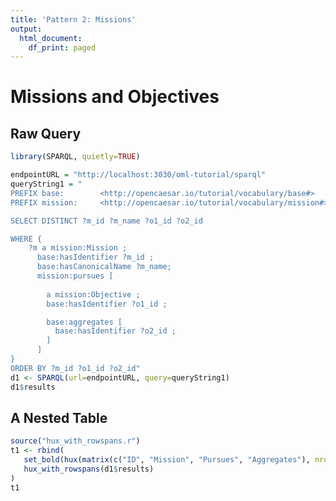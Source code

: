 ```yaml
---
title: 'Pattern 2: Missions'
output:
  html_document:
    df_print: paged
---
```


# Missions and Objectives

## Raw Query

```r
library(SPARQL, quietly=TRUE)

endpointURL = "http://localhost:3030/oml-tutorial/sparql"
queryString1 = "
PREFIX base:        <http://opencaesar.io/tutorial/vocabulary/base#>
PREFIX mission:     <http://opencaesar.io/tutorial/vocabulary/mission#>

SELECT DISTINCT ?m_id ?m_name ?o1_id ?o2_id

WHERE {
	?m a mission:Mission ;
	  base:hasIdentifier ?m_id ;
	  base:hasCanonicalName ?m_name;
	  mission:pursues [
 
        a mission:Objective ;
        base:hasIdentifier ?o1_id ;

        base:aggregates [
          base:hasIdentifier ?o2_id ;
        ]
      ]
}
ORDER BY ?m_id ?o1_id ?o2_id"
d1 <- SPARQL(url=endpointURL, query=queryString1)
d1$results
```

## A Nested Table

```r
source("hux_with_rowspans.r")
t1 <- rbind(
   set_bold(hux(matrix(c("ID", "Mission", "Pursues", "Aggregates"), nrow=1))),
   hux_with_rowspans(d1$results)
)
t1
```

